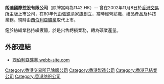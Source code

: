 '''朗迪國際控股有限公司'''（除牌當時為1142.HK）-- 曾在2002年11月8日於[[香港交易所|香港交易所]]主版上市公司，在80年代由[[張鏡清|張鏡清]]家族創立，當時經營紡織、禮品產品及科技業務。現時由[[西伯利亞礦業|西伯利亞礦業]]取代上市。

鑑於紡織業務持續疲弱，於是出售虧損業務，轉為礦業產量。 

==外部連結==
*[http://webb-site.com/dbpub/orgdata.asp?code=1142 西伯利亞礦業 webb-site.com]

[[Category:香港交易所已除牌公司|Category:香港交易所已除牌公司]]
[[Category:香港製造公司|Category:香港製造公司]]
[[Category:香港已結業公司|Category:香港已結業公司]]
[[Category:香港纺织公司|Category:香港纺织公司]]